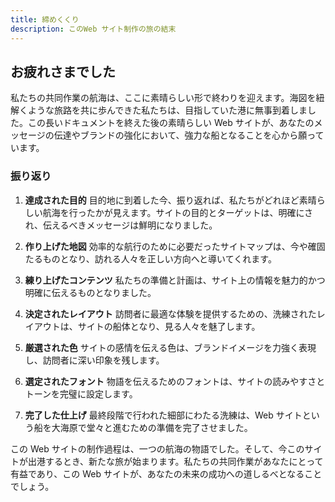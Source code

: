 ```yaml
---
title: 締めくくり
description: このWeb サイト制作の旅の結末
---
```


## お疲れさまでした

私たちの共同作業の航海は、ここに素晴らしい形で終わりを迎えます。海図を紐解くような旅路を共に歩んできた私たちは、目指していた港に無事到着しました。この長いドキュメントを終えた後の素晴らしい Web サイトが、あなたのメッセージの伝達やブランドの強化において、強力な船となることを心から願っています。

### 振り返り

1. **達成された目的**
   目的地に到着した今、振り返れば、私たちがどれほど素晴らしい航海を行ったかが見えます。サイトの目的とターゲットは、明確にされ、伝えるべきメッセージは鮮明になりました。

2. **作り上げた地図**
   効率的な航行のために必要だったサイトマップは、今や確固たるものとなり、訪れる人々を正しい方向へと導いてくれます。

3. **練り上げたコンテンツ**
   私たちの準備と計画は、サイト上の情報を魅力的かつ明確に伝えるものとなりました。

4. **決定されたレイアウト**
   訪問者に最適な体験を提供するための、洗練されたレイアウトは、サイトの船体となり、見る人々を魅了します。

5. **厳選された色**
   サイトの感情を伝える色は、ブランドイメージを力強く表現し、訪問者に深い印象を残します。

6. **選定されたフォント**
   物語を伝えるためのフォントは、サイトの読みやすさとトーンを完璧に設定します。

7. **完了した仕上げ**
   最終段階で行われた細部にわたる洗練は、Web サイトという船を大海原で堂々と進むための準備を完了させました。

この Web サイトの制作過程は、一つの航海の物語でした。そして、今このサイトが出港するとき、新たな旅が始まります。私たちの共同作業があなたにとって有益であり、この Web サイトが、あなたの未来の成功への道しるべとなることでしょう。
